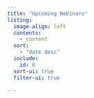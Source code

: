 ```yaml
---
title: "Upcoming Webinars"
listing:
  image-align: left
  contents:
    - content
  sort:
    - "date desc"
  include: 
    id: 0
  sort-ui: true
  filter-ui: true

---
```


